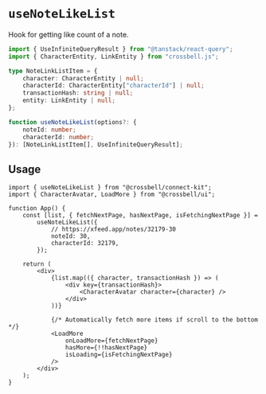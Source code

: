 # `useNoteLikeList`

Hook for getting like count of a note.

```ts
import { UseInfiniteQueryResult } from "@tanstack/react-query";
import { CharacterEntity, LinkEntity } from "crossbell.js";

type NoteLinkListItem = {
	character: CharacterEntity | null;
	characterId: CharacterEntity["characterId"] | null;
	transactionHash: string | null;
	entity: LinkEntity | null;
};

function useNoteLikeList(options?: {
	noteId: number;
	characterId: number;
}): [NoteLinkListItem[], UseInfiniteQueryResult];
```

## Usage

```tsx
import { useNoteLikeList } from "@crossbell/connect-kit";
import { CharacterAvatar, LoadMore } from "@crossbell/ui";

function App() {
	const [list, { fetchNextPage, hasNextPage, isFetchingNextPage }] =
		useNoteLikeList({
			// https://xfeed.app/notes/32179-30
			noteId: 30,
			characterId: 32179,
		});

	return (
		<div>
			{list.map(({ character, transactionHash }) => (
				<div key={transactionHash}>
					<CharacterAvatar character={character} />
				</div>
			))}

			{/* Automatically fetch more items if scroll to the bottom */}
			<LoadMore
				onLoadMore={fetchNextPage}
				hasMore={!!hasNextPage}
				isLoading={isFetchingNextPage}
			/>
		</div>
	);
}
```
